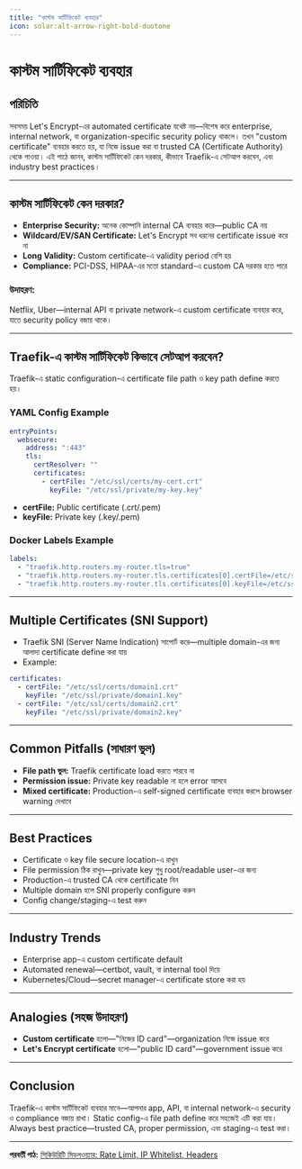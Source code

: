 ```yaml
---
title: "কাস্টম সার্টিফিকেট ব্যবহার"
icon: solar:alt-arrow-right-bold-duotone
---
```


# কাস্টম সার্টিফিকেট ব্যবহার

## পরিচিতি

সবসময় Let's Encrypt-এর automated certificate যথেষ্ট নয়—বিশেষ করে enterprise, internal network, বা organization-specific security policy থাকলে। তখন "custom certificate" ব্যবহার করতে হয়, যা নিজে issue করা বা trusted CA (Certificate Authority) থেকে পাওয়া। এই পাঠে জানব, কাস্টম সার্টিফিকেট কেন দরকার, কীভাবে Traefik-এ সেটআপ করবেন, এবং industry best practices।

---

## কাস্টম সার্টিফিকেট কেন দরকার?

- **Enterprise Security:** অনেক কোম্পানি internal CA ব্যবহার করে—public CA নয়
- **Wildcard/EV/SAN Certificate:** Let's Encrypt সব ধরনের certificate issue করে না
- **Long Validity:** Custom certificate-এ validity period বেশি হয়
- **Compliance:** PCI-DSS, HIPAA-এর মতো standard-এ custom CA দরকার হতে পারে

### উদাহরণ:
Netflix, Uber—internal API বা private network-এ custom certificate ব্যবহার করে, যাতে security policy বজায় থাকে।

---

## Traefik-এ কাস্টম সার্টিফিকেট কিভাবে সেটআপ করবেন?

Traefik-এ static configuration-এ certificate file path ও key path define করতে হয়।

### YAML Config Example

```yaml
entryPoints:
  websecure:
    address: ":443"
    tls:
      certResolver: ""
      certificates:
        - certFile: "/etc/ssl/certs/my-cert.crt"
          keyFile: "/etc/ssl/private/my-key.key"
```

- **certFile:** Public certificate (.crt/.pem)
- **keyFile:** Private key (.key/.pem)

### Docker Labels Example

```yaml
labels:
  - "traefik.http.routers.my-router.tls=true"
  - "traefik.http.routers.my-router.tls.certificates[0].certFile=/etc/ssl/certs/my-cert.crt"
  - "traefik.http.routers.my-router.tls.certificates[0].keyFile=/etc/ssl/private/my-key.key"
```

---

## Multiple Certificates (SNI Support)

- Traefik SNI (Server Name Indication) সাপোর্ট করে—multiple domain-এর জন্য আলাদা certificate define করা যায়
- Example:

```yaml
certificates:
  - certFile: "/etc/ssl/certs/domain1.crt"
    keyFile: "/etc/ssl/private/domain1.key"
  - certFile: "/etc/ssl/certs/domain2.crt"
    keyFile: "/etc/ssl/private/domain2.key"
```

---

## Common Pitfalls (সাধারণ ভুল)

- **File path ভুল:** Traefik certificate load করতে পারবে না
- **Permission issue:** Private key readable না হলে error আসবে
- **Mixed certificate:** Production-এ self-signed certificate ব্যবহার করলে browser warning দেখাবে

---

## Best Practices

- Certificate ও key file secure location-এ রাখুন
- File permission ঠিক রাখুন—private key শুধু root/readable user-এর জন্য
- Production-এ trusted CA থেকে certificate নিন
- Multiple domain হলে SNI properly configure করুন
- Config change/staging-এ test করুন

---

## Industry Trends

- Enterprise app-এ custom certificate default
- Automated renewal—certbot, vault, বা internal tool দিয়ে
- Kubernetes/Cloud—secret manager-এ certificate store করা হয়

---

## Analogies (সহজ উদাহরণ)

- **Custom certificate** হলো—"নিজের ID card"—organization নিজে issue করে
- **Let's Encrypt certificate** হলো—"public ID card"—government issue করে

---

## Conclusion

Traefik-এ কাস্টম সার্টিফিকেট ব্যবহার মানে—আপনার app, API, বা internal network-এ security ও compliance বজায় রাখা। Static config-এ file path define করে সহজেই এটি করা যায়। Always best practice—trusted CA, proper permission, এবং staging-এ test করা।

---

**পরবর্তী পাঠ:** [সিকিউরিটি মিডলওয়্যার: Rate Limit, IP Whitelist, Headers](/traefik/security-middleware)
